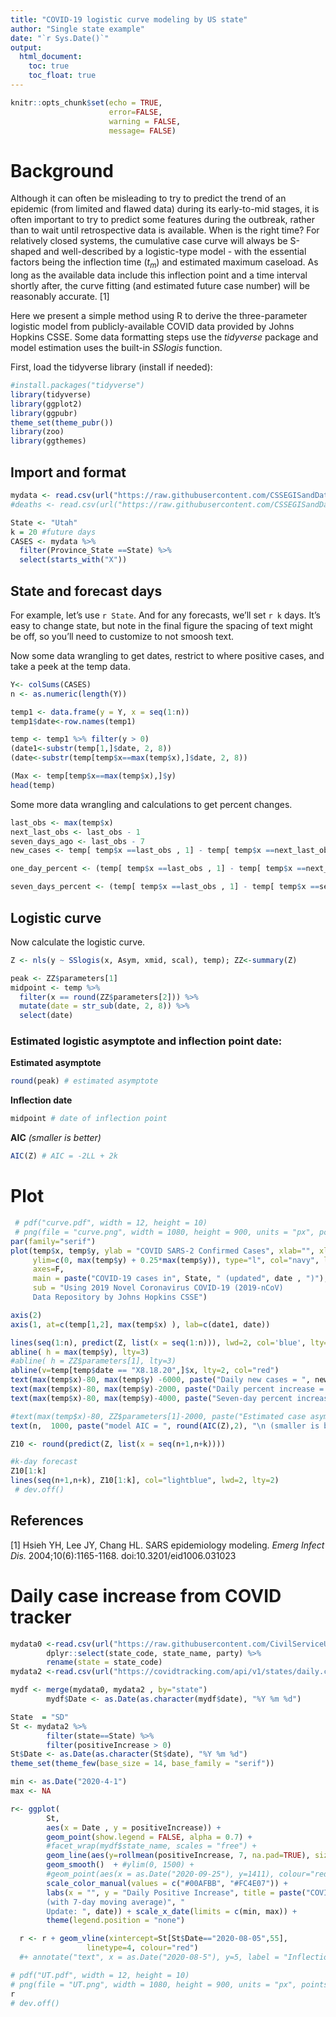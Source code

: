 ```yaml
---
title: "COVID-19 logistic curve modeling by US state"
author: "Single state example"
date: "`r Sys.Date()`"
output:
  html_document:
    toc: true
    toc_float: true
---
```


```r
knitr::opts_chunk$set(echo = TRUE,
                      error=FALSE, 
                      warning = FALSE,
                      message= FALSE)
```

# Background 

Although it can often be misleading to try to predict the trend of an epidemic (from limited and flawed data) during its early-to-mid stages, it is often important to try to predict some features during the outbreak, rather than to wait until retrospective data is available. When is the right time? For relatively closed systems, the cumulative case curve will always be S-shaped and well-described by a logistic-type model - with the essential factors being the inflection time ($t_m$) and estimated maximum caseload. As long as the available data include this inflection point and a time interval shortly after, the curve fitting (and estimated future case number) will be reasonably accurate. [1]

Here we present a simple method using R to derive the three-parameter logistic model from publicly-available COVID data provided by Johns Hopkins CSSE. Some data formatting steps use the $tidyverse$ package and model estimation uses the built-in $SSlogis$ function.

First, load the tidyverse library (install if needed):

```r
#install.packages("tidyverse") 
library(tidyverse)
library(ggplot2)
library(ggpubr)
theme_set(theme_pubr())
library(zoo)
library(ggthemes)
```

## Import and format


```r
mydata <- read.csv(url("https://raw.githubusercontent.com/CSSEGISandData/COVID-19/master/csse_covid_19_data/csse_covid_19_time_series/time_series_covid19_confirmed_US.csv"), na.strings = c("", "NA"))
#deaths <- read.csv(url("https://raw.githubusercontent.com/CSSEGISandData/COVID-19/master/csse_covid_19_data/csse_covid_19_time_series/time_series_covid19_deaths_US.csv"), na.strings = c("", "NA"))
```





```r
State <- "Utah" 
k = 20 #future days 
CASES <- mydata %>% 
  filter(Province_State ==State) %>% 
  select(starts_with("X"))
```

## State and forecast days
For example, let's use  ``r State``. And for any forecasts, we'll set ``r k`` days. It's easy to change state, but note in the final figure the spacing of text might be off, so you'll need to customize to not smoosh text.



Now some data wrangling to get dates, restrict to where positive cases, and take a peek at the temp data.

```r
Y<- colSums(CASES) 
n <- as.numeric(length(Y)) 

temp1 <- data.frame(y = Y, x = seq(1:n)) 
temp1$date<-row.names(temp1) 

temp <- temp1 %>% filter(y > 0) 
(date1<-substr(temp[1,]$date, 2, 8)) 
(date<-substr(temp[temp$x==max(temp$x),]$date, 2, 8)) 

(Max <- temp[temp$x==max(temp$x),]$y) 
head(temp)
```



Some more data wrangling and calculations to get percent changes.


```r
last_obs <- max(temp$x) 
next_last_obs <- last_obs - 1 
seven_days_ago <- last_obs - 7 
new_cases <- temp[ temp$x ==last_obs , 1] - temp[ temp$x ==next_last_obs , 1] 

one_day_percent <- (temp[ temp$x ==last_obs , 1] - temp[ temp$x ==next_last_obs , 1])/temp[ temp$x ==next_last_obs, 1] *100 

seven_days_percent <- (temp[ temp$x ==last_obs , 1] - temp[ temp$x ==seven_days_ago , 1])/temp[ temp$x ==seven_days_ago, 1] *100
```

## Logistic curve 

Now calculate the logistic curve.

```r
Z <- nls(y ~ SSlogis(x, Asym, xmid, scal), temp); ZZ<-summary(Z) 

peak <- ZZ$parameters[1] 
midpoint <- temp %>% 
  filter(x == round(ZZ$parameters[2])) %>% 
  mutate(date = str_sub(date, 2, 8)) %>% 
  select(date) 


```

### Estimated logistic asymptote and inflection point date: 

**Estimated asymptote**

```r
round(peak) # estimated asymptote 
```

**Inflection date**

```r
midpoint # date of inflection point 
```


**AIC** *(smaller is better)*

```r
AIC(Z) # AIC = -2LL + 2k
```



# Plot
```r
 # pdf("curve.pdf", width = 12, height = 10)
 # png(file = "curve.png", width = 1080, height = 900, units = "px", pointsize = 14)
par(family="serif") 
plot(temp$x, temp$y, ylab = "COVID SARS-2 Confirmed Cases", xlab="", xlim =c(min(temp$x),n+k), 
     ylim=c(0, max(temp$y) + 0.25*max(temp$y)), type="l", col="navy", lwd=3, 
     axes=F, 
     main = paste("COVID-19 cases in", State, " (updated", date , ")"), 
     sub = "Using 2019 Novel Coronavirus COVID-19 (2019-nCoV) 
     Data Repository by Johns Hopkins CSSE") 

axis(2) 
axis(1, at=c(temp[1,2], max(temp$x) ), lab=c(date1, date))

lines(seq(1:n), predict(Z, list(x = seq(1:n))), lwd=2, col='blue', lty=3) 
abline( h = max(temp$y), lty=3) 
#abline( h = ZZ$parameters[1], lty=3) 
abline(v=temp[temp$date == "X8.18.20",]$x, lty=2, col="red")
text(max(temp$x)-80, max(temp$y) -6000, paste("Daily new cases = ", new_cases )) 
text(max(temp$x)-80, max(temp$y)-2000, paste("Daily percent increase = ", round(one_day_percent,1), "%" )) 
text(max(temp$x)-80, max(temp$y)-4000, paste("Seven-day percent increase = ", round(seven_days_percent,1), "%" )) 

#text(max(temp$x)-80, ZZ$parameters[1]-2000, paste("Estimated case asymptote = ", round(ZZ$parameters[1])), col="grey") 
text(n,  1000, paste("model AIC = ", round(AIC(Z),2), "\n (smaller is better)"),col="grey")

Z10 <- round(predict(Z, list(x = seq(n+1,n+k)))) 

#k-day forecast 
Z10[1:k] 
lines(seq(n+1,n+k), Z10[1:k], col="lightblue", lwd=2, lty=2)
 # dev.off()
```




## References

[1] Hsieh YH, Lee JY, Chang HL. SARS epidemiology modeling. *Emerg Infect Dis.* 2004;10(6):1165-1168. doi:10.3201/eid1006.031023



# Daily case increase from COVID tracker
```r
mydata0 <-read.csv(url("https://raw.githubusercontent.com/CivilServiceUSA/us-governors/master/us-governors/data/us-governors.csv"), na.strings = c("", "NA")) %>%
        dplyr::select(state_code, state_name, party) %>%
        rename(state = state_code)
mydata2 <-read.csv(url("https://covidtracking.com/api/v1/states/daily.csv"), na.strings = c("", "NA"))

mydf <- merge(mydata0, mydata2 , by="state")
        mydf$Date <- as.Date(as.character(mydf$date), "%Y %m %d")
```



```r
State  = "SD"
St <- mydata2 %>% 
        filter(state==State) %>%
        filter(positiveIncrease > 0)
St$Date <- as.Date(as.character(St$date), "%Y %m %d")
theme_set(theme_few(base_size = 14, base_family = "serif"))
```


```r
min <- as.Date("2020-4-1")
max <- NA

r<- ggplot(
        St, 
        aes(x = Date , y = positiveIncrease)) +
        geom_point(show.legend = FALSE, alpha = 0.7) +  
        #facet_wrap(mydf$state_name, scales = "free") + 
        geom_line(aes(y=rollmean(positiveIncrease, 7, na.pad=TRUE), size=1.5))+
        geom_smooth()  + #ylim(0, 1500) +
        #geom_point(aes(x = as.Date("2020-09-25"), y=1411), colour="red", size=1.5) + 
        scale_color_manual(values = c("#00AFBB", "#FC4E07")) + 
        labs(x = "", y = "Daily Positive Increase", title = paste("COVID Daily positive increase in", State, "
        (with 7-day moving average)", "
        Update: ", date)) + scale_x_date(limits = c(min, max)) + 
        theme(legend.position = "none")

  r <- r + geom_vline(xintercept=St[St$Date=="2020-08-05",55],
                 linetype=4, colour="red") 
  #+ annotate("text", x = as.Date("2020-08-5"), y=5, label = "Inflection (2)")

# pdf("UT.pdf", width = 12, height = 10)
# png(file = "UT.png", width = 1080, height = 900, units = "px", pointsize = 14)
r
# dev.off()
```


